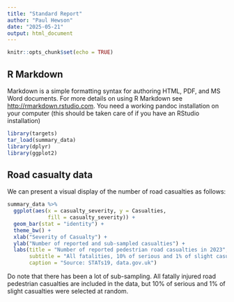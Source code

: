 ```yaml
---
title: "Standard Report"
author: "Paul Hewson"
date: "2025-05-21"
output: html_document
---
```


```r
knitr::opts_chunk$set(echo = TRUE)
```

## R Markdown
 
Markdown is a simple formatting syntax for authoring HTML, PDF, and MS Word documents. For more details on using R Markdown see <http://rmarkdown.rstudio.com>.
You need a working pandoc installation on your computer (this should be taken care of if you have an RStudio installation)


```r
library(targets)
tar_load(summary_data)
library(dplyr)
library(ggplot2)
```

## Road casualty data

We can present a visual display of the number of road casualties as follows:

```r
summary_data %>%
  ggplot(aes(x = casualty_severity, y = Casualties, 
             fill = casualty_severity)) +
  geom_bar(stat = "identity") + 
  theme_bw() + 
  xlab("Severity of Casualty") + 
  ylab("Number of reported and sub-sampled casualties") + 
  labs(title = "Number of reported pedestrian road casualties in 2023",
       subtitle = "All fatalities, 10% of serious and 1% of slight casualties",
       caption = "Source: STATs19, data.gov.uk")
```

Do note that there has been a lot of sub-sampling. All fatally injured road pedestrian casualties are included in the data, but 10% of serious and 1% of slight casualties were selected at random.
